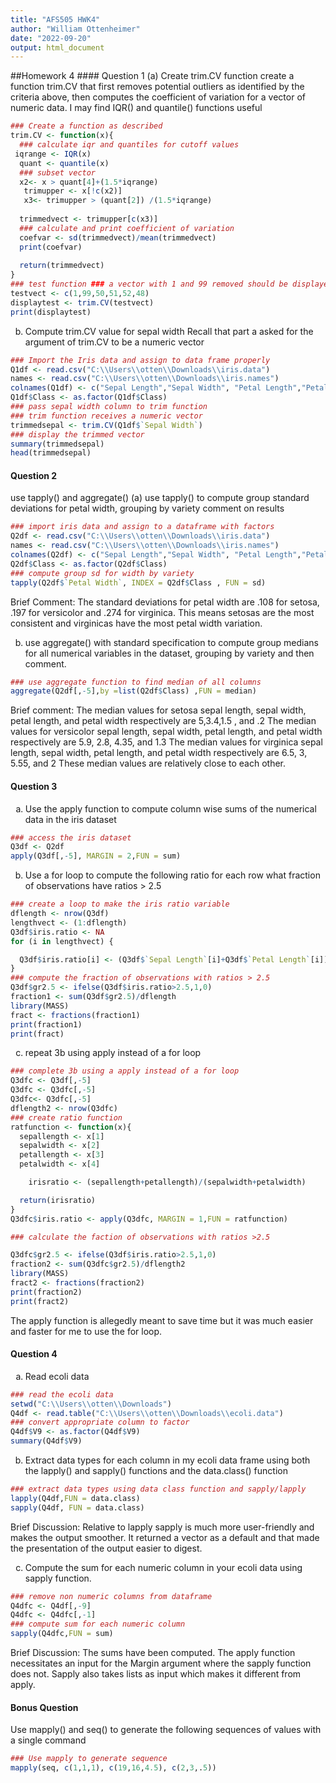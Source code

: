 ---
title: "AFS505 HWK4"
author: "William Ottenheimer"
date: "2022-09-20"
output: html_document
---
##Homework 4
#### Question 1
(a) Create trim.CV function
create a function trim.CV that first removes potential outliers as identified by the criteria above, then computes the coefficient of variation for a vector of numeric data. I may find IQR() and quantile() functions useful

```{r}
### Create a function as described
trim.CV <- function(x){
  ### calculate iqr and quantiles for cutoff values
 iqrange <- IQR(x)
  quant <- quantile(x)
  ### subset vector
  x2<- x > quant[4]+(1.5*iqrange)
   trimupper <- x[!c(x2)]
   x3<- trimupper > (quant[2]) /(1.5*iqrange)
   
  trimmedvect <- trimupper[c(x3)]
  ### calculate and print coefficient of variation
  coefvar <- sd(trimmedvect)/mean(trimmedvect)
  print(coefvar)
    
  return(trimmedvect)
}
### test function ### a vector with 1 and 99 removed should be displayed
testvect <- c(1,99,50,51,52,48)
displaytest <- trim.CV(testvect)
print(displaytest)
```
(b) Compute trim.CV value for sepal width
Recall that part a asked for the argument of trim.CV to be a numeric vector

```{r}
### Import the Iris data and assign to data frame properly
Q1df <- read.csv("C:\\Users\\otten\\Downloads\\iris.data")
names <- read.csv("C:\\Users\\otten\\Downloads\\iris.names")
colnames(Q1df) <- c("Sepal Length","Sepal Width", "Petal Length","Petal Width","Class")
Q1df$Class <- as.factor(Q1df$Class)
### pass sepal width column to trim function
### trim function receives a numeric vector
trimmedsepal <- trim.CV(Q1df$`Sepal Width`)
### display the trimmed vector 
summary(trimmedsepal)
head(trimmedsepal)
```
#### Question 2
use tapply() and aggregate()
(a) use tapply() to compute group standard deviations for petal width, grouping by variety comment on results

```{r}
### import iris data and assign to a dataframe with factors
Q2df <- read.csv("C:\\Users\\otten\\Downloads\\iris.data")
names <- read.csv("C:\\Users\\otten\\Downloads\\iris.names")
colnames(Q2df) <- c("Sepal Length","Sepal Width", "Petal Length","Petal Width","Class")
Q2df$Class <- as.factor(Q2df$Class)
### compute group sd for width by variety
tapply(Q2df$`Petal Width`, INDEX = Q2df$Class , FUN = sd)


```
Brief Comment:
The standard deviations for petal width are .108 for setosa, .197 for versicolor and .274 for virginica. This means setosas are the most consistent and virginicas have the most petal width variation.

(b) use aggregate() with standard specification to compute group medians for all numerical variables in the dataset, grouping by variety and then comment.

```{r}
### use aggregate function to find median of all columns
aggregate(Q2df[,-5],by =list(Q2df$Class) ,FUN = median)
```
Brief comment:
The median values for setosa sepal length, sepal width, petal length, and petal width respectively are 5,3.4,1.5 , and .2
The median values for versicolor sepal length, sepal width, petal length, and petal width respectively are 5.9, 2.8, 4.35, and 1.3
The median values for virginica sepal length, sepal width, petal length, and petal width respectively are 6.5, 3, 5.55, and 2
These median values are relatively close to each other.

#### Question 3
(a) Use the apply function to compute column wise sums of the numerical data in the iris dataset
```{r}
### access the iris dataset
Q3df <- Q2df
apply(Q3df[,-5], MARGIN = 2,FUN = sum)
```
(b) Use a for loop to compute the following ratio for each row
what fraction of observations have ratios > 2.5
```{r}
### create a loop to make the iris ratio variable
dflength <- nrow(Q3df)
lengthvect <- (1:dflength)
Q3df$iris.ratio <- NA
for (i in lengthvect) {

  Q3df$iris.ratio[i] <- (Q3df$`Sepal Length`[i]+Q3df$`Petal Length`[i])/(Q3df$`Sepal Width`[i]+Q3df$`Petal Width`[i])
}
### compute the fraction of observations with ratios > 2.5
Q3df$gr2.5 <- ifelse(Q3df$iris.ratio>2.5,1,0)
fraction1 <- sum(Q3df$gr2.5)/dflength
library(MASS)
fract <- fractions(fraction1)
print(fraction1)
print(fract)

```
(c) repeat 3b using apply instead of a for loop

```{r}
### complete 3b using a apply instead of a for loop
Q3dfc <- Q3df[,-5]
Q3dfc <- Q3dfc[,-5]
Q3dfc<- Q3dfc[,-5]
dflength2 <- nrow(Q3dfc)
### create ratio function
ratfunction <- function(x){
  sepallength <- x[1]
  sepalwidth <- x[2]
  petallength <- x[3]
  petalwidth <- x[4]

    irisratio <- (sepallength+petallength)/(sepalwidth+petalwidth)  

  return(irisratio)
}
Q3dfc$iris.ratio <- apply(Q3dfc, MARGIN = 1,FUN = ratfunction)

### calculate the faction of observations with ratios >2.5

Q3dfc$gr2.5 <- ifelse(Q3df$iris.ratio>2.5,1,0)
fraction2 <- sum(Q3dfc$gr2.5)/dflength2
library(MASS)
fract2 <- fractions(fraction2)
print(fraction2)
print(fract2)


```
The apply function is allegedly meant to save time but it was much easier and faster for me to use the for loop.

#### Question 4
(a) Read ecoli data

```{r}
### read the ecoli data
setwd("C:\\Users\\otten\\Downloads")
Q4df <- read.table("C:\\Users\\otten\\Downloads\\ecoli.data")
### convert appropriate column to factor
Q4df$V9 <- as.factor(Q4df$V9)
summary(Q4df$V9)
```
(b) Extract data types for each column in my ecoli data frame using both the lapply() and sapply() functions and the data.class() function
```{r}
### extract data types using data class function and sapply/lapply
lapply(Q4df,FUN = data.class)
sapply(Q4df, FUN = data.class)

```
Brief Discussion:
Relative to lapply sapply is much more user-friendly and makes the output smoother. It returned a vector as a default and that made the presentation of the output easier to digest.

(c) Compute the sum for each numeric column in your ecoli data using sapply function. 
```{r}
### remove non numeric columns from dataframe
Q4dfc <- Q4df[,-9]
Q4dfc <- Q4dfc[,-1]
### compute sum for each numeric column
sapply(Q4dfc,FUN = sum)
```
Brief Discussion:
The sums have been computed. The apply function necessitates an input for the Margin argument where the sapply function does not. Sapply also takes lists as input which makes it different from apply.

#### Bonus Question

Use mapply() and seq() to generate the following sequences of values with a single command

```{r}
### Use mapply to generate sequence
mapply(seq, c(1,1,1), c(19,16,4.5), c(2,3,.5))
```
